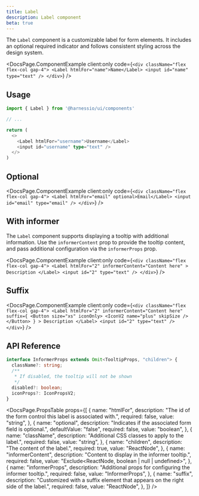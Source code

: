 ```yaml
---
title: Label
description: Label component
beta: true
---
```


The `Label` component is a customizable label for form elements. It includes an optional required indicator and follows consistent styling across the design system.


<DocsPage.ComponentExample
  client:only
  code={`
    <div className="flex flex-col gap-4">
      <Label htmlFor="name">Name</Label>
      <input id="name" type="text" />
    </div>
`}
/>

## Usage

```typescript jsx
import { Label } from '@harnessio/ui/components'

// ...

return (
  <>
    <Label htmlFor="username">Username</Label>
    <input id="username" type="text" />
  </>
)
```

## Optional

<DocsPage.ComponentExample
  client:only
  code={`
    <div className="flex flex-col gap-4">
      <Label htmlFor="email" optional>Email</Label>
      <input id="email" type="email" />
    </div>
  `}
/>

## With informer

The `Label` component supports displaying a tooltip with additional information.
Use the `informerContent` prop to provide the tooltip content, and pass additional configuration via the `informerProps` prop.

<DocsPage.ComponentExample
  client:only
  code={`
    <div className="flex flex-col gap-4">
      <Label
        htmlFor="2"
        informerContent="Content here"
      >
        Description
      </Label>
      <input id="2" type="text" />
    </div>
  `}
/>

## Suffix

<DocsPage.ComponentExample
  client:only
  code={`
    <div className="flex flex-col gap-4">
      <Label
        htmlFor="2"
        informerContent="Content here"
        suffix={
          <Button size="xs" iconOnly>
            <IconV2 name="plus" skipSize />
          </Button>
        }
      >
        Description
      </Label>
      <input id="2" type="text" />
    </div>
  `}
/>

## API Reference

```typescript
interface InformerProps extends Omit<TooltipProps, "children"> {
  className?: string;
  /**
   * If disabled, the tooltip will not be shown
   */
  disabled?: boolean;
  iconProps?: IconPropsV2;
}
```

<DocsPage.PropsTable
  props={[
    {
      name: "htmlFor",
      description: "The id of the form control this label is associated with.",
      required: false,
      value: "string",
    },
    {
      name: "optional",
      description: "Indicates if the associated form field is optional.",
      defaultValue: "false",
      required: false,
      value: "boolean",
    },
    {
      name: "className",
      description: "Additional CSS classes to apply to the label.",
      required: false,
      value: "string",
    },
    {
      name: "children",
      description: "The content of the label.",
      required: true,
      value: "ReactNode",
    },
    {
      name: "informerContent",
      description: "Content to display in the informer tooltip.",
      required: false,
      value: "Exclude<ReactNode, boolean | null | undefined>",
    },
    {
      name: "informerProps",
      description: "Additional props for configuring the informer tooltip.",
      required: false,
      value: "InformerProps",
    },
    {
      name: "suffix",
      description:
        "Customized with a suffix element that appears on the right side of the label.",
      required: false,
      value: "ReactNode",
    },
  ]}
/>
